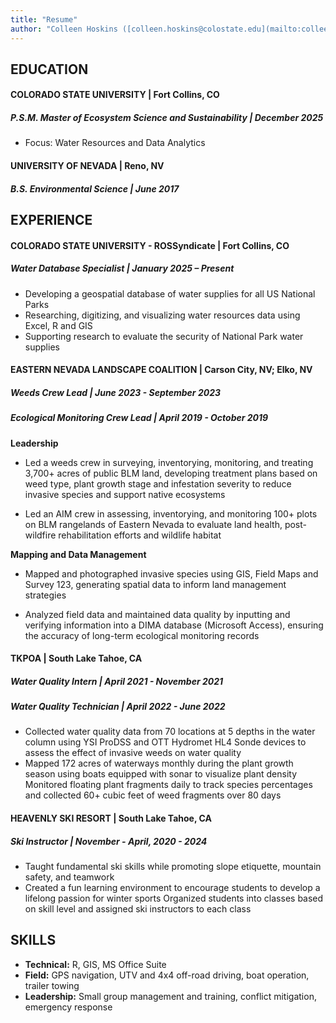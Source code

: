 ```yaml
---
title: "Resume"
author: "Colleen Hoskins ([colleen.hoskins@colostate.edu](mailto:colleen.hoskins@colostate.edu))"
---
```


## EDUCATION

#### COLORADO STATE UNIVERSITY \| Fort Collins, CO

##### P.S.M. Master of Ecosystem Science and Sustainability \| *December 2025*

-   Focus: Water Resources and Data Analytics

#### UNIVERSITY OF NEVADA \| Reno, NV

##### B.S. Environmental Science \| *June 2017*

## EXPERIENCE

#### COLORADO STATE UNIVERSITY - ROSSyndicate \| Fort Collins, CO

##### Water Database Specialist \| *January 2025 – Present*

-   Developing a geospatial database of water supplies for all US National Parks
-   Researching, digitizing, and visualizing water resources data using Excel, R and GIS
-   Supporting research to evaluate the security of National Park water supplies

#### EASTERN NEVADA LANDSCAPE COALITION \| Carson City, NV; Elko, NV

##### Weeds Crew Lead \| *June 2023 - September 2023*

##### Ecological Monitoring Crew Lead \| *April 2019 - October 2019*

**Leadership**

-   Led a weeds crew in surveying, inventorying, monitoring, and treating 3,700+ acres of public BLM land, developing treatment plans based on weed type, plant growth stage and infestation severity to reduce invasive species and support native ecosystems

-   Led an AIM crew in assessing, inventorying, and monitoring 100+ plots on BLM rangelands of Eastern Nevada to evaluate land health, post-wildfire rehabilitation efforts and wildlife habitat

**Mapping and Data Management**

-   Mapped and photographed invasive species using GIS, Field Maps and Survey 123, generating spatial data to inform land management strategies

-   Analyzed field data and maintained data quality by inputting and verifying information into a DIMA database (Microsoft Access), ensuring the accuracy of long-term ecological monitoring records

#### TKPOA \| South Lake Tahoe, CA

##### Water Quality Intern \| *April 2021 - November 2021*

##### Water Quality Technician \| *April 2022 - June 2022*

-   Collected water quality data from 70 locations at 5 depths in the water column using YSI ProDSS and OTT Hydromet HL4 Sonde devices to assess the effect of invasive weeds on water quality
-   Mapped 172 acres of waterways monthly during the plant growth season using boats equipped with sonar to visualize plant density Monitored floating plant fragments daily to track species percentages and collected 60+ cubic feet of weed fragments over 80 days

#### HEAVENLY SKI RESORT \| South Lake Tahoe, CA

##### Ski Instructor \| *November - April, 2020 - 2024*

-   Taught fundamental ski skills while promoting slope etiquette, mountain safety, and teamwork
-   Created a fun learning environment to encourage students to develop a lifelong passion for winter sports Organized students into classes based on skill level and assigned ski instructors to each class

## SKILLS

-   **Technical:** R, GIS, MS Office Suite
-   **Field:** GPS navigation, UTV and 4x4 off-road driving, boat operation, trailer towing
-   **Leadership:** Small group management and training, conflict mitigation, emergency response
